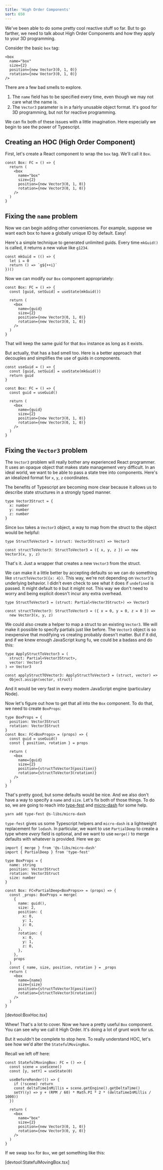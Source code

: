 ```yaml
---
title: 'High Order Components'
sort: 650
---
```


We've been able to do some pretty cool reactive stuff so far. But to go farther,
we need to talk about High Order Components and how they apply to your 3D
programming.

Consider the basic `box` tag:

```tsx
<box
  name="box"
  size={2}
  position={new Vector3(0, 1, 0)}
  rotation={new Vector3(0, 1, 0)}
/>
```

There are a few bad smells to explore.

1. The `name` field has to be specified every time, even though we may not care
   what the name is.
2. The `Vector3` parameter is in a fairly unusable object format. It's good for
   3D programming, but not for reactive programming.

We can fix both of these issues with a little imagination. Here especially we
begin to see the power of Typescript.

## Creating an HOC (High Order Component)

First, let's create a React component to wrap the `box` tag. We'll call it
`Box`.

```tsx
const Box: FC = () => {
  return (
    <box
      name="box"
      size={2}
      position={new Vector3(0, 1, 0)}
      rotation={new Vector3(0, 1, 0)}
    />
  )
}
```

## Fixing the `name` problem

Now we can begin adding other conveniences. For example, suppose we want each
box to have a globally unique ID by default. Easy!

Here's a simple technique to generated unlimited guids. Every time `mkGuid()` is
called, it returns a new value like `g1234`.

```tsx
const mkGuid = (() => {
  let i = 0
  return () => `g${++i}`
})()
```

Now we can modify our `Box` component appropriately:

```tsx
const Box: FC = () => {
  const [guid, setGuid] = useState(mkGuid())

  return (
    <box
      name={guid}
      size={2}
      position={new Vector3(0, 1, 0)}
      rotation={new Vector3(0, 1, 0)}
    />
  )
}
```

That will keep the same guid for that `Box` instance as long as it exists.

But actually, that has a bad smell too. Here is a better approach that decouples
and simplifies the use of guids in components.

```tsx
const useGuid = () => {
  const [guid, setGuid] = useState(mkGuid())
  return guid
}

const Box: FC = () => {
  const guid = useGuid()

  return (
    <box
      name={guid}
      size={2}
      position={new Vector3(0, 1, 0)}
      rotation={new Vector3(0, 1, 0)}
    />
  )
}
```

## Fixing the `Vector3` problem

The `Vector3` problem will really bother any experienced React programmer. It
uses an opaque object that makes state management very difficult. In an ideal
world, we want to be able to pass a state tree into components. Here's an
idealized format for `x`, `y`, `z` coordinates.

The benefits of Typescript are becoming more clear because it allows us to
describe state structures in a strongly typed manner.

```tsx
type Vector3Struct = {
  x: number
  y: number
  z: number
}
```

Since `box` takes a `Vector3` object, a way to map from the struct to the object
would be helpful:

```tsx
type StructToVector3 = (struct: Vector3Struct) => Vector3

const structToVector3: StructToVector3 = ({ x, y, z }) => new Vector3(x, y, z)
```

That's it. Just a wrapper that creates a new `Vector3` from the struct.

We can make it a little better by accepting defaults so we can do something like
`structToVector3({x: 4})`. This way, we're not depending on `Vector3`'s
underlying behavior. I didn't even check to see what it does if `undefined` is
passed. It might default to `0` but it might not. This way we don't need to
worry and being explicit doesn't incur any extra overhead.

```tsx
type StructToVector3 = (struct: Partial<Vector3Struct>) => Vector3

const structToVector3: StructToVector3 = ({ x = 0, y = 0, z = 0 }) =>
  new Vector3(x, y, z)
```

We could also create a helper to map a struct to an existing `Vector3`. We will
make it possible to specify partials just like before. The `Vector3` object is
so inexpensive that modifying vs creating probably doesn't matter. But if it
did, and if we knew enough JavaScript kung fu, we could be a badass and do this:

```tsx
type ApplyStructToVector3 = (
  struct: Partial<Vector3Struct>,
  vector: Vector3
) => Vector3

const applyStructTOVector3: ApplyStructToVector3 = (struct, vector) =>
  Object.assign(vector, struct)
```

And it would be very fast in every modern JavaScript engine (particulary Node).

Now let's figure out how to get that all into the `Box` component. To do that,
we need to create `BoxProps`:

```tsx
type BoxProps = {
  position: Vector3Struct
  rotation: Vector3Struct
}
const Box: FC<BoxProps> = (props) => {
  const guid = useGuid()
  const { position, rotation } = props

  return (
    <box
      name={guid}
      size={2}
      position={structToVector3(position)}
      rotation={structToVector3(rotation)}
    />
  )
}
```

That's pretty good, but some defaults would be nice. And we also don't have a
way to specify a `name` and `size`. Let's fix both of those things. To do so, we
are going to reach into [type-fest](https://github.com/sindresorhus/type-fest)
and [micro-dash](https://www.npmjs.com/package/@s-libs/micro-dash) for some
help.

```bash
yarn add type-fest @s-libs/micro-dash
```

`type-fest` gives us some Typescript helpers and `micro-dash` is a lightweight
replacement for `lodash`. In particular, we want to use `PartialDeep` to create
a type where _every_ field is optional, and we want to use `merge()` to merge
defaults with whatever is provided. Here we go:

```tsx
import { merge } from '@s-libs/micro-dash'
import { PartialDeep } from 'type-fest'

type BoxProps = {
  name: string
  position: Vector3Struct
  rotation: Vector3Struct
  size: number
}

const Box: FC<PartialDeep<BoxProps>> = (props) => {
  const _props: BoxProps = merge(
    {
      name: guid(),
      size: 2,
      position: {
        x: 0,
        y: 1,
        z: 0,
      },
      rotation: {
        x: 0,
        y: 1,
        z: 0,
      },
    },
    props
  )
  const { name, size, position, rotation } = _props
  return (
    <box
      name={name}
      size={size}
      position={structToVector3(position)}
      rotation={structToVector3(rotation)}
    />
  )
}
```

[devtool:BoxHoc.tsx]

Whew! That's a lot to cover. Now we have a pretty useful `Box` component. You
can see why we call it High Order. It's doing a lot of grunt work for us.

But it wouldn't be complete to stop here. To really understand HOC, let's see
how we'd alter the `StatefulMovingBox`.

Recall we left off here:

```tsx
const StatefulMovingBox: FC = () => {
  const scene = useScene()
  const [y, setY] = useState(0)

  useBeforeRender(() => {
    if (!scene) return
    const deltaTimeInMillis = scene.getEngine().getDeltaTime()
    setY((y) => y + (RPM / 60) * Math.PI * 2 * (deltaTimeInMillis / 1000))
  })

  return (
    <box
      name="box"
      size={2}
      position={new Vector3(0, 1, 0)}
      rotation={new Vector3(0, y, 0)}
    />
  )
}
```

If we swap `box` for `Box`, we get something like this:

[devtool:StatefulMovingBox.tsx]
